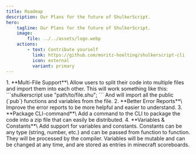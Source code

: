 ```yaml
---
title: Roadmap
description: Our Plans for the future of ShulkerScript.
hero: 
    tagline: Our Plans for the future of ShulkerScript.
    image:
        file: ../../assets/logo.webp
    actions:
        - text: Contribute yourself
          link: https://github.com/moritz-hoelting/shulkerscript-cli
          icon: external
          variant: primary
---
```


<Steps>
1. **Multi-File Support**\
    Allow users to split their code into multiple files and import them into each other.
    This will work something like this:
    ```shulkerscript
    use "path/to/file.shu";
    ```
    And will import all the public  (`pub`) functions and variables from the file.
2. **Better Error Reports**\
    Improve the error reports to be more helpful and easier to understand.
3. **Package CLI-command**\
    Add a command to the CLI to package the code into a zip file that can easily be distributed.
4. **Variables & Constants**\
    Add support for variables and constants. Constants can be any type (string, number, etc.) and 
    can be passed from function to function. They will be processed by the compiler. Variables will be
    mutable and can be changed at any time, and are stored as entries in minecraft scoreboards.
</Steps>